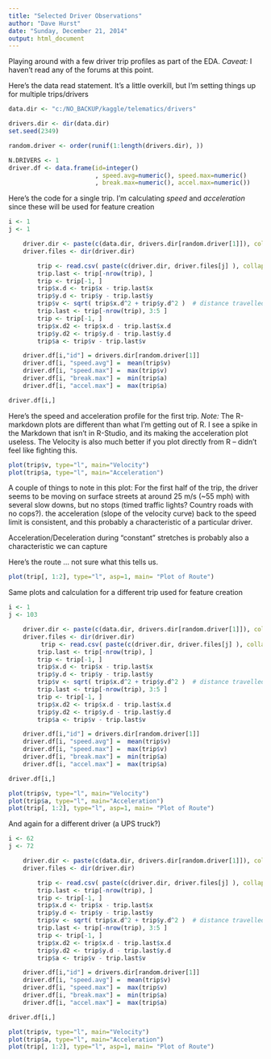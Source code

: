 ```yaml
---
title: "Selected Driver Observations"
author: "Dave Hurst"
date: "Sunday, December 21, 2014"
output: html_document
---
```


Playing around with a few driver trip profiles as part of the EDA.  *Caveat:* I haven't read any of the forums at this point.


Here's the data read statement. It's a little overkill, but I'm setting things up for multiple trips/drivers
```r
data.dir <- "c:/NO_BACKUP/kaggle/telematics/drivers"

drivers.dir <- dir(data.dir)
set.seed(2349)

random.driver <- order(runif(1:length(drivers.dir), ))

N.DRIVERS <- 1
driver.df <- data.frame(id=integer()
                        , speed.avg=numeric(), speed.max=numeric()
                        , break.max=numeric(), accel.max=numeric())

```

Here's the code for a single trip.  I'm calculating *speed* and *acceleration* since these will be used for feature creation
```r
i <- 1
j <- 1

    driver.dir <- paste(c(data.dir, drivers.dir[random.driver[1]]), collapse="/")
    driver.files <- dir(driver.dir)

        trip <- read.csv( paste(c(driver.dir, driver.files[j] ), collapse="/"))
        trip.last <- trip[-nrow(trip), ]
        trip <- trip[-1, ]
        trip$x.d <- trip$x - trip.last$x
        trip$y.d <- trip$y - trip.last$y
        trip$v <- sqrt( trip$x.d^2 + trip$y.d^2 )  # distance travelled per second
        trip.last <- trip[-nrow(trip), 3:5 ]
        trip <- trip[-1, ]
        trip$x.d2 <- trip$x.d - trip.last$x.d
        trip$y.d2 <- trip$y.d - trip.last$y.d
        trip$a <- trip$v - trip.last$v      

    driver.df[i,"id"] = drivers.dir[random.driver[1]]
    driver.df[i, "speed.avg"] =  mean(trip$v)
    driver.df[i, "speed.max"] =  max(trip$v)
    driver.df[i, "break.max"] =  min(trip$a)
    driver.df[i, "accel.max"] =  max(trip$a)

driver.df[i,]

```

Here's the speed and acceleration profile for the first trip.  *Note:* The R-markdown plots are different than what I'm getting out of R.  I see a spike in the Markdown that isn't in R-Studio, and its making the acceleration plot useless.   The Velocity is also much better if you plot directly from R -- didn't feel like fighting this.

```r
plot(trip$v, type="l", main="Velocity")
plot(trip$a, type="l", main="Acceleration")
```
A couple of things to note in this plot:  For the first half of the trip, the driver seems to be moving on surface streets at around 25 m/s (~55 mph) with several slow downs, but no stops (timed traffic lights? Country roads with no cops?).  the acceleration (slope of the velocity curve) back to the speed limit is consistent, and this probably a characteristic of a particular driver.

Acceleration/Deceleration during "constant" stretches is probably also a characteristic we can capture

Here's the route ... not sure what this tells us.
```r
plot(trip[, 1:2], type="l", asp=1, main= "Plot of Route")

```

Same plots and calculation for a different trip
used for feature creation
```r
i <- 1
j <- 103
```
```r

    driver.dir <- paste(c(data.dir, drivers.dir[random.driver[1]]), collapse="/")
    driver.files <- dir(driver.dir)
         trip <- read.csv( paste(c(driver.dir, driver.files[j] ), collapse="/"))
        trip.last <- trip[-nrow(trip), ]
        trip <- trip[-1, ]
        trip$x.d <- trip$x - trip.last$x
        trip$y.d <- trip$y - trip.last$y
        trip$v <- sqrt( trip$x.d^2 + trip$y.d^2 )  # distance travelled per second
        trip.last <- trip[-nrow(trip), 3:5 ]
        trip <- trip[-1, ]
        trip$x.d2 <- trip$x.d - trip.last$x.d
        trip$y.d2 <- trip$y.d - trip.last$y.d
        trip$a <- trip$v - trip.last$v      

    driver.df[i,"id"] = drivers.dir[random.driver[1]]
    driver.df[i, "speed.avg"] =  mean(trip$v)
    driver.df[i, "speed.max"] =  max(trip$v)
    driver.df[i, "break.max"] =  min(trip$a)
    driver.df[i, "accel.max"] =  max(trip$a)

driver.df[i,]

plot(trip$v, type="l", main="Velocity")
plot(trip$a, type="l", main="Acceleration")
plot(trip[, 1:2], type="l", asp=1, main= "Plot of Route")

```

And again for a different driver (a UPS truck?)

```r
i <- 62
j <- 72
```
```r

    driver.dir <- paste(c(data.dir, drivers.dir[random.driver[1]]), collapse="/")
    driver.files <- dir(driver.dir)

        trip <- read.csv( paste(c(driver.dir, driver.files[j] ), collapse="/"))
        trip.last <- trip[-nrow(trip), ]
        trip <- trip[-1, ]
        trip$x.d <- trip$x - trip.last$x
        trip$y.d <- trip$y - trip.last$y
        trip$v <- sqrt( trip$x.d^2 + trip$y.d^2 )  # distance travelled per second
        trip.last <- trip[-nrow(trip), 3:5 ]
        trip <- trip[-1, ]
        trip$x.d2 <- trip$x.d - trip.last$x.d
        trip$y.d2 <- trip$y.d - trip.last$y.d
        trip$a <- trip$v - trip.last$v      

    driver.df[i,"id"] = drivers.dir[random.driver[1]]
    driver.df[i, "speed.avg"] =  mean(trip$v)
    driver.df[i, "speed.max"] =  max(trip$v)
    driver.df[i, "break.max"] =  min(trip$a)
    driver.df[i, "accel.max"] =  max(trip$a)

driver.df[i,]

plot(trip$v, type="l", main="Velocity")
plot(trip$a, type="l", main="Acceleration")
plot(trip[, 1:2], type="l", asp=1, main= "Plot of Route")

```